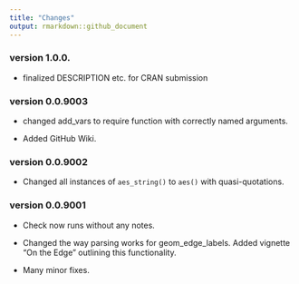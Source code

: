 ```yaml
---
title: "Changes"
output: rmarkdown::github_document
---
```

### version 1.0.0.

* finalized DESCRIPTION etc. for CRAN submission

### version 0.0.9003

* changed add_vars to require function with correctly named arguments.

* Added GitHub Wiki.


### version 0.0.9002

* Changed all instances of `aes_string()` to `aes()` with quasi-quotations.

### version 0.0.9001

* Check now runs without any notes.

* Changed the way parsing works for geom_edge_labels. Added vignette "On the Edge" outlining this functionality.

* Many minor fixes.

